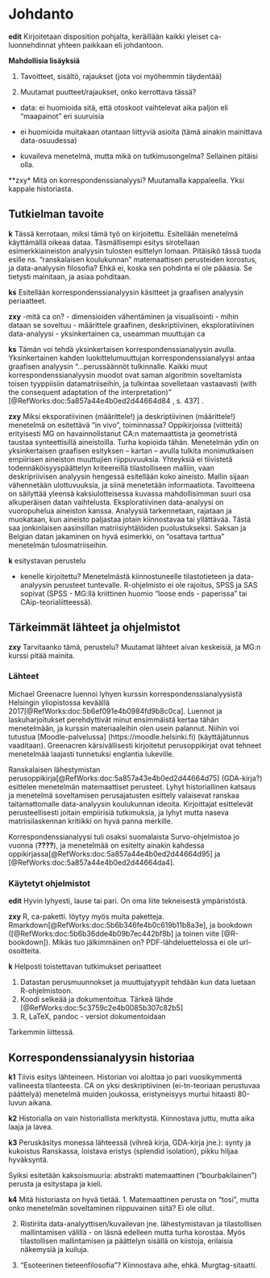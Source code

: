 # Johdanto

**edit** Kirjoitetaan disposition pohjalta, keräillään kaikki yleiset
ca-luonnehdinnat yhteen paikkaan eli johdantoon.

**Mahdollisia lisäyksiä**


1. Tavoitteet, sisältö, rajaukset (jota voi myöhemmin täydentää)

2. Muutamat puutteet/rajaukset, onko kerrottava tässä?

- data: ei huomioida sitä, että otoskoot vaihtelevat aika paljon eli
"maapainot" eri suuruisia

- ei huomioida muitakaan otantaan liittyviä asioita (tämä ainakin
mainittava data-osuudessa)

- kuvaileva menetelmä, mutta mikä on tutkimusongelma? Sellainen pitäisi olla.

**zxy* Mitä on korrespondenssianalyysi? Muutamalla kappaleella. Yksi kappale
historiasta.


## Tutkielman tavoite

**k** Tässä kerrotaan, miksi tämä työ on kirjoitettu. Esitellään menetelmä
käyttämällä oikeaa dataa. Täsmällisempi esitys sirotellaan esimerkkiaineiston
analyysin tulosten esittelyn lomaan. Pitäisikö tässä tuoda esille ns. "ranskalaisen
koulukunnan" matemaattisen perusteiden korostus, ja data-analyysin filosofia?
Ehkä ei, koska sen pohdinta ei ole pääasia. Se tietysti mainitaan, ja asiaa pohditaan.


**ks** Esitellään korrespondenssianalyysin käsitteet ja graafisen analyysin
periaatteet.

**zxy** -mitä ca on?
- dimensioiden vähentäminen ja visualisointi
- mihin dataan se soveltuu
- määrittele graafinen, deskriptiivinen, eksploratiivinen data-analyysi
- yksinkertainen ca, useamman muuttujan ca


**ks** Tämän voi tehdä yksinkertaisen korrespondenssianalyysin avulla. Yksinkertainen
kahden luokittelumuuttujan korrespondenssianalyysi antaa graafisen analyysin
"...perussäännöt tulkinnalle. Kaikki muut korrespondenssianalyysin muodot ovat
saman algoritmin soveltamista toisen tyyppiisiin datamatriiseihin, ja tulkintaa
sovelletaan vastaavasti (with the consequent adaptation of the interpretation)"
[@RefWorks:doc:5a857a44e4b0ed2d44664d84 , s. 437] .

**zxy** Miksi eksporatiivinen (määrittele!) ja deskriptiivinen (määrittele!)
menetelmä on esitettävä "in vivo", toiminnassa? Oppikirjoissa (viitteitä)
erityisesti MG on havainnolistanut CA:n matemaattista ja geometristä taustaa
synteettisillä aineistoilla. Turha kopioida tähän. Menetelmän ydin on
yksinkertaisen graafisen esityksen -- kartan -- avulla tulkita monimutkaisen
empiirisen aineiston muuttujien riippuvuuksia. Yhteyksiä ei tiivistetä
todennäköisyyspäättelyn kriteereillä tilastolliseen malliin, vaan deskripriivisen
analyysin hengessä esitellään koko aineisto. Mallin sijaan vähennetään ulottuvuuksia,
ja siinä menetetään informaatiota. Tavoitteena on säilyttää yleensä kaksiulotteisessa
kuvassa mahdollisimman suuri osa alkuperäisen datan vaihtelusta. Eksploratiivinen
data-analyysi on vuoropuhelua aineiston kanssa. Analyysiä tarkennetaan, rajataan
ja muokataan, kun aineisto paljastaa jotain kiinnostavaa tai yllättävää. Tästä
saa jonkinlaisen aasinsillan matriisiyhtälöiden puolustukseksi.
Saksan ja Belgian datan jakaminen on hyvä esimerkki, on "osattava tarttua"
menetelmän tulosmatriiseihin.


**k** esitystavan perustelu

- kenelle kirjoitettu? Menetelmästä kiinnostuneelle tilastotieteen ja data-analyysin
perusteet tuntevalle. R-ohjelmisto ei ole rajoitus, SPSS ja SAS sopivat
(SPSS - MG:llä kriittinen huomio "loose ends - paperissa" tai CAip-teorialiitteessä).

## Tärkeimmät lähteet ja ohjelmistot

**zxy** Tarvitaanko tämä, perustelu? Muutamat lähteet aivan keskeisiä, ja MG:n
kurssi pitää mainita.

### Lähteet

Michael Greenacre luennoi lyhyen kurssin korrespondenssianalyysistä Helsingin
yliopistossa keväällä 2017[@RefWorks:doc:5b6ef091e4b0984fd9b8c0ca]. Luennot ja
laskuharjoitukset perehdyttivät minut ensimmäistä kertaa tähän menetelmään, ja
kurssin materiaaleihin olen usein palannut. Niihin voi tutustua
[Moodle-palvelussa] (https://moodle.helsinki.fi) (käyttäjätunnus vaaditaan).
Greenacren kärsivällisesti kirjoitetut perusoppikirjat ovat tehneet menetelmää
laajasti tunnetuksi englantia lukeville.

Ranskalaisen lähestymistan perusoppikirja[@RefWorks:doc:5a857a43e4b0ed2d44664d75] (GDA-kirja?)
esittelee menetelmän matemaattiset perusteet.
Lyhyt historiallinen katsaus ja menetelmä soveltamisen perusajatusten esittely
valaisevat ranskaa taitamattomalle data-analyysin koulukunnan ideoita.
Kirjoittajat esittelevät perusteellisesti joitain empiirisiä tutkimuksia, ja
lyhyt mutta naseva matriisilaskennan kritiikki on hyvä panna merkille.

Korrespondenssianalyysi tuli osaksi suomalaista Survo-ohjelmistoa jo vuonna (**????**),
ja menetelmää on esitelty ainakin kahdessa oppikirjassa[@RefWorks:doc:5a857a44e4b0ed2d44664d95]
ja [@RefWorks:doc:5a857a44e4b0ed2d44664da4].



### Käytetyt ohjelmistot

**edit** Hyvin lyhyesti, lause tai pari. On oma liite tekneisestä ympäristöstä.

**zxy** R, ca-paketti. löytyy myös muita paketteja.
Rmarkdown[@RefWorks:doc:5b6b346fe4b0c619b11b8a3e], ja
bookdown ([@RefWorks:doc:5b6b36dde4b09b7ec442bf8b] ja toinen viite [@R-bookdown]).
Mikäs tuo jälkimmäinen on? PDF-lähdeluettelossa ei ole url-osoitteita.


**k** Helposti toistettavan tutkimukset periaatteet

1. Datastan perusmuunnokset ja muuttujatyypit tehdään kun data luetaan
R-ohjelmistoon.
2. Koodi selkeää ja dokumentoitua. Tärkeä lähde [@RefWorks:doc:5c3759c2e4b0085b307c82b5]
3. R, LaTeX, pandoc - versiot dokumentoidaan

Tarkemmin liittessä.

## Korrespondenssianalyysin historiaa

**k1** Tiivis esitys lähteineen. Historian voi aloittaa jo pari vuosikymmentä
vallineesta tilanteesta. CA on yksi deskriptiivinen (ei-tn-teoriaan perustuvaa
päättelyä) menetelmä muiden joukossa, eristyneisyys murtui hitaasti 80-luvun aikana.

**k2** Historialla on vain historiallista merkitystä. Kiinnostava juttu, mutta
aika laaja ja lavea.

**k3** Peruskäsitys monessa lähteessä (vihreä kirja, GDA-kirja jne.): synty ja
kukoistus Ranskassa, loistava eristys (splendid isolation), pikku hiljaa hyväksyntä.

Syiksi esitetään kaksoismuuria: abstrakti matemaattinen ("bourbakilainen") perusta
ja esitystapa ja kieli.

**k4** Mitä historiasta on hyvä tietää.
1. Matemaattinen perusta on "tosi", mutta onko menetelmän soveltaminen riippuvainen
siitä? Ei ole ollut.

2. Ristiriita data-analyyttisen/kuvailevan jne. lähestymistavan ja tilastollisen
mallintamisen välillä - on läsnä edelleen mutta turha korostaa. Myös tilastollisen
mallintamisen ja päättelyn sisällä on kiistoja, erilaisia näkemysiä ja kuiluja.

3. "Esoteerinen tieteenfilosofia"? Kiinnostava aihe, ehkä. Murgtag-sitaatti.


